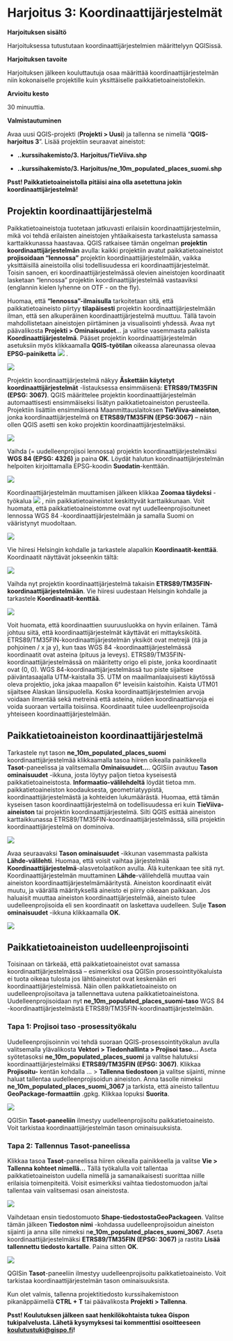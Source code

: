 # Harjoitus 3: Koordinaattijärjestelmät

**Harjoituksen sisältö**

Harjoituksessa tutustutaan koordinaattijärjestelmien määrittelyyn QGISissä.

**Harjoituksen tavoite**

Harjoituksen jälkeen kouluttautuja osaa määrittää koordinaattijärjestelmän niin kokonaiselle projektille kuin yksittäiselle paikkatietoaineistollekin.

**Arvioitu kesto**

30 minuuttia.

**Valmistautuminen**

Avaa uusi QGIS-projekti (**Projekti \> Uusi**) ja tallenna se nimellä "**QGIS-harjoitus 3**". Lisää projektiin seuraavat aineistot:

-   **..kurssihakemisto/3. Harjoitus/TieViiva.shp**

-   **..kurssihakemisto/3. Harjoitus/ne_10m_populated_places_suomi.shp**

::: note-box
**Psst! Paikkatietoaineistolla pitäisi aina olla asetettuna jokin koordinaattijärjestelmä!**
:::

## Projektin koordinaattijärjestelmä

Paikkatietoaineistoja tuotetaan jatkuvasti erilaisiin koordinaattijärjestelmiin, mikä voi tehdä erilaisten aineistojen yhtäaikaisesta tarkastelusta samassa karttaikkunassa haastavaa. QGIS ratkaisee tämän ongelman **projektin koordinaattijärjestelmän** avulla: kaikki projektiin avatut paikkatietoaineistot **projisoidaan "lennossa"** projektin koordinaattijärjestelmään, vaikka yksittäisillä aineistoilla olisi todellisuudessa eri koordinaattijärjestelmät. Toisin sanoen, eri koordinaattijärjestelmässä olevien aineistojen koordinaatit lasketaan "lennossa" projektin koordinaattijärjestelmää vastaaviksi (englannin kielen lyhenne on OTF - on the fly). 

Huomaa, että **"lennossa"-ilmaisulla** tarkoitetaan sitä, että paikkatietoaineisto piirtyy **tilapäisesti** projektin koordinaattijärjestelmään ilman, että sen alkuperäinen koordinaattijärjestelmä muuttuu. Tällä tavoin mahdollistetaan aineistojen piirtäminen ja visualisointi yhdessä. Avaa nyt päävalikosta **Projekti \> Ominaisuudet**... ja valitse vasemmasta palkista **Koordinaattijärjestelmä**. Pääset projektin koordinaattijärjestelmän asetuksiin myös klikkaamalla **QGIS-työtilan** oikeassa alareunassa olevaa **EPSG-painiketta** ![](img/harjoitus_3/image1.png) .

![](img/harjoitus_3/image2.png)

Projektin koordinaattijärjestelmä näkyy **Äskettäin käytetyt koordinaattijärjestelmät** -listauksessa ensimmäisenä: **ETRS89/TM35FIN (EPSG: 3067)**. QGIS määrittelee projektin koordinaattijärjestelmän automaattisesti ensimmäiseksi lisätyn paikkatietoaineiston perusteella. Projektiin lisättiin ensimmäisenä Maanmittauslaitoksen **TieViiva-aineiston**, jonka koordinaattijärjestelmä on **ETRS89/TM35FIN (EPSG:3067)** -- näin ollen QGIS asetti sen koko projektin koordinaattijärjestelmäksi.

![](img/harjoitus_3/image3.png)

Vaihda (= uudelleenprojisoi lennossa) projektin koordinaattijärjestelmäksi **WGS 84 (EPSG: 4326)** ja paina **OK**. Löydät halutun koordinaattijärjestelmän helpoiten kirjoittamalla EPSG-koodin **Suodatin**-kenttään.

![](img/harjoitus_3/image4.png)

Koordinaattijärjestelmän muuttamisen jälkeen klikkaa **Zoomaa täydeksi** -työkalua ![](img/harjoitus_3/image5.png) , niin paikkatietoaineistot keskittyvät karttaikkunaan. Voit huomata, että paikkatietoaineistomme ovat nyt uudelleenprojisoituneet lennossa WGS 84 -koordinaattijärjestelmään ja samalla Suomi on vääristynyt muodoltaan.

![](img/harjoitus_3/image6.png)

Vie hiiresi Helsingin kohdalle ja tarkastele alapalkin **Koordinaatit-kenttää**. Koordinaatit näyttävät jokseenkin tältä:

![](img/harjoitus_3/image7.png)

Vaihda nyt projektin koordinaattijärjestelmä takaisin **ETRS89/TM35FIN-koordinaattijärjestelmään**. Vie hiiresi uudestaan Helsingin kohdalle ja tarkastele **Koordinaatit-kenttää**.

![](img/harjoitus_3/image8.png)

Voit huomata, että koordinaattien suuruusluokka on hyvin erilainen. Tämä johtuu siitä, että koordinaattijärjestelmät käyttävät eri mittayksiköitä. ETRS89/TM35FIN-koordinaattijärjestelmän yksiköt ovat metrejä (itä ja pohjoinen / x ja y), kun taas WGS 84 -koordinaattijärjestelmässä koordinaatit ovat asteina (pituus ja leveys). ETRS89/TM35FIN-koordinaattijärjestelmässä on määritetty origo eli piste, jonka koordinaatit ovat (0, 0). WGS 84-koordinaattijärjestelmässä tuo piste sijaitsee päiväntasaajalla UTM-kaistalla 35. UTM on maailmanlaajuisesti käytössä oleva projektio, joka jakaa maapallon 6° leveisiin kaistoihin. Kaista UTM01 sijaitsee Alaskan länsipuolella. Koska koordinaattijärjestelmien arvoja voidaan ilmentää sekä metreinä että asteina, niiden koordinaattiarvoja ei voida suoraan vertailla toisiinsa. Koordinaatit tulee uudelleenprojisoida yhteiseen koordinaattijärjestelmään.

## Paikkatietoaineiston koordinaattijärjestelmä

Tarkastele nyt tason **ne_10m_populated_places_suomi** koordinaattijärjestelmää klikkaamalla tasoa hiiren oikealla painikkeella **Tasot**-paneelissa ja valitsemalla **Ominaisuudet...**. QGISiin avautuu **Tason ominaisuudet** -ikkuna, josta löytyy paljon tietoa kyseisestä paikkatietoaineistosta. **Informaatio-välilehdeltä** löydät tietoa mm. paikkatietoaineiston koodauksesta, geometriatyypistä, koordinaattijärjestelmästä ja kohteiden lukumäärästä. Huomaa, että tämän kyseisen tason koordinaattijärjestelmä on todellisuudessa eri kuin **TieViiva-aineiston** tai projektin koordinaattijärjestelmä. Silti QGIS esittää aineiston karttaikkunassa ETRS89/TM35FIN-koordinaattijärjestelmässä, sillä projektin koordinaattijärjestelmä on dominoiva.

![](img/harjoitus_3/image9.png)

Avaa seuraavaksi **Tason ominaisuudet** -ikkunan vasemmasta palkista **Lähde-välilehti**. Huomaa, että voisit vaihtaa järjestelmää **Koordinaattijärjestelmä**-alasvetolaatikon avulla. Älä kuitenkaan tee sitä nyt. Koordinaattijärjestelmän muuttaminen **Lähde**-välilehdellä muuttaa vain aineiston koordinaattijärjestelmämääritystä. Aineiston koordinaatit eivät muutu, ja väärällä määrityksellä aineisto ei piirry oikeaan paikkaan. Jos haluaisit muuttaa aineiston koordinaattijärjestelmää, aineisto tulee uudelleenprojisoida eli sen koordinaatit on laskettava uudelleen. Sulje **Tason ominaisuudet** -ikkuna klikkaamalla **OK**.

![](img/harjoitus_3/image10.png)

## Paikkatietoaineiston uudelleenprojisointi

Toisinaan on tärkeää, että paikkatietoaineistot ovat samassa koordinaattijärjestelmässä -- esimerkiksi osa QGISin prosessointityökaluista ei tuota oikeaa tulosta jos lähtöaineistot ovat keskenään eri koordinaattijärjestelmissä. Näin ollen paikkatietoaineisto on uudelleenprojisoitava ja tallennettava uutena paikkatietoaineistona. Uudelleenprojisoidaan nyt **ne_10m_populated_places_suomi-taso** WGS 84 -koordinaattijärjestelmästä ETRS89/TM35FIN-koordinaattijärjestelmään.

### Tapa 1: Projisoi taso -prosessityökalu

Uudelleenprojisoinnin voi tehdä suoraan QGIS-prosessointityökalun avulla valitsemalla ylävalikosta **Vektori \> Tiedonhallinta \> Projisoi taso...** Aseta syötetasoksi **ne_10m_populated_places_suomi** ja valitse halutuksi koordinaattijärjestelmäksi **ETRS89/TM35FIN (EPSG: 3067)**. Klikkaa **Projisoitu-** kentän kohdalla ... \> **Tallenna tiedostoon** ja valitse sijainti, minne haluat tallentaa uudelleenprojisoidun aineiston. Anna tasolle nimeksi **ne_10m_populated_places_suomi_3067** ja tarkista, että aineisto tallentuu **GeoPackage-formaattiin** .gpkg. Klikkaa lopuksi **Suorita**.

![](img/harjoitus_3/image11.png)

QGISin **Tasot-paneeliin** ilmestyy uudelleenprojisoitu paikkatietoaineisto. Voit tarkistaa koordinaattijärjestelmän tason ominaisuuksista.

### Tapa 2: Tallennus Tasot-paneelissa

Klikkaa tasoa **Tasot**-paneelissa hiiren oikealla painikkeella ja valitse **Vie \> Tallenna kohteet nimellä...** Tällä työkalulla voit tallentaa paikkatietoaineiston uudella nimellä ja samanaikaisesti suorittaa niille erilaisia toimenpiteitä. Voisit esimerkiksi vaihtaa tiedostomuodon ja/tai tallentaa vain valitsemasi osan aineistosta.

![](img/harjoitus_3/image12.png)

Vaihdetaan ensin tiedostomuoto **Shape-tiedostostaGeoPackageen**. Valitse tämän jälkeen **Tiedoston nimi** -kohdassa uudelleenprojisoidun aineiston sijainti ja anna sille nimeksi n**e_10m_populated_places_suomi_3067**. Aseta koordinaattijärjestelmäksi **ETRS89/TM35FIN (EPSG: 3067)** ja rastita **Lisää tallennettu tiedosto kartalle**. Paina sitten **OK**.

![](img/harjoitus_3/image13.png)

QGISin **Tasot**-paneeliin ilmestyy uudelleenprojisoitu paikkatietoaineisto. Voit tarkistaa koordinaattijärjestelmän tason ominaisuuksista.

Kun olet valmis, tallenna projektitiedosto kurssihakemistoon pikanäppäimellä **CTRL + T** tai päävalikosta **Projekti \> Tallenna**.

::: hint-box
**Psst! Koulutuksen jälkeen saat henkilökohtaista tukea Gispon tukipalvelusta. Lähetä kysymyksesi tai kommenttisi osoitteeseen [koulutustuki\@gispo.fi](mailto:koulutustuki@gispo.fi){.email}!**
:::
